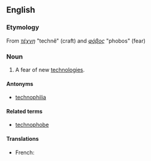 ==English==

===Etymology===
From {{etyl|grc|en}} ''[[τέχνη]]'' "technê" (craft) and ''[[φόβος]]'' "phobos" (fear)

===Noun===
{{wikipedia}}
{{en-noun}}

# A fear of new [[technologies]].

====Antonyms====
* [[technophilia]]

====Related terms====
* [[technophobe]]

====Translations====
{{trans-top|fear of new technologies}}
* French: {{t|fr|technophobie|f}}
{{trans-mid}}
{{trans-bottom}}